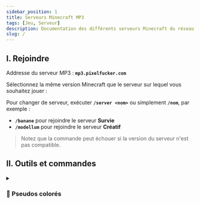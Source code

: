 ```yaml
---
sidebar_position: 1
title: Serveurs Minecraft MP3
tags: [Jeu, Serveur]
description: Documentation des différents serveurs Minecraft du réseau MP3.
slug: /
---
```



## I. Rejoindre

Addresse du serveur MP3 : **`mp3.pixelfucker.com`**

Sélectionnez la même version Minecraft que le serveur sur lequel vous souhaitez jouer :
<SimpleProxyStatus />

Pour changer de serveur, exécuter <span className='gold-gradient-effect'>**`/server <nom>`**</span>
ou simplement <span className='gold-gradient-effect'>**`/nom`**</span>, par exemple :
* <span className='gold-gradient-effect'>**`/banane`**</span> pour rejoindre le serveur **Survie**
* <span className='gold-gradient-effect'>**`/modellum`**</span> pour rejoindre le serveur **Créatif**

> Notez que la commande peut échouer si la version du serveur n'est pas compatible.

## II. Outils et commandes

<details className="accordion" id="colored-pseudo">
<summary><h3>🎨 Pseudos colorés</h3></summary>

Vous pouvez modifier la couleur de votre pseudo avec les commandes suivantes :

* Appliquer une couleur unie sur votre pseudo :
    ```ps
    /nickcolor <color:#ff1199>
    ```
    > La couleur est encodée en hexadécimal, précédée d'un `#`
* Appliquer un dégrader sur votre pseudo :
    ```ps
    /nickcolor <gradient:#ffb23b:#ff1376>
    ```
    > Vous pouvez préciser davantage de couleurs, je vous conseil d'utiliser un générateur de dégradés : https://colordesigner.io/gradient-generator
* Réinitialiser la couleur de votre pseudo :
    ```ps
    /nonick
    ```
</details>
